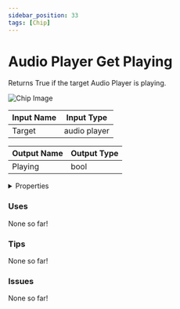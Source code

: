 ```yaml
---
sidebar_position: 33
tags: [Chip]
---
```


# Audio Player Get Playing

Returns True if the target Audio Player is playing.



![Chip Image](/svg/00443d01-632e-4f75-ac6f-23b3e224e791.svg)

| Input Name | Input Type |
|-----------|-----------|
| Target | audio player |

| Output Name | Output Type |
|-----------|-----------|
| Playing | bool |


<details>
  <summary>Properties</summary>
  <div>
    <div>
    <table>
      <thead>
        <tr>
          <th>Is beta required?</th>
          <th>❌</th>
        </tr>
        <tr>
          <th>Is this chip a trolling risk?</th>
          <th>❌</th>
        </tr>
        <tr>
          <th>Chip UUPD</th>
          <th>._uuid</th>
        </tr>
      </thead>
    </table>
    </div>
  </div>
</details>

### Uses

None so far!

### Tips

None so far!

### Issues

None so far!